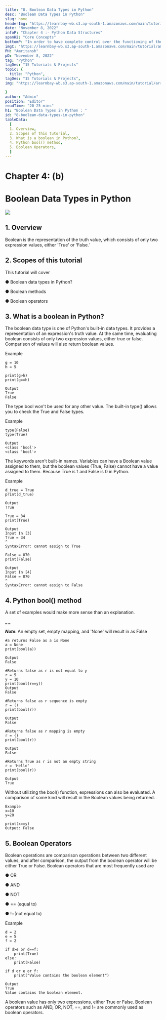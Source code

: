 ```yaml
---
title: "8. Boolean Data Types in Python"
desc: "Boolean Data Types in Python"
slug: home
headerImg: "https://learnbay-wb.s3.ap-south-1.amazonaws.com/main/tutorial/Python+Header.png"
date: "November 8, 2022"
infoP: "Chapter 4 :- Python Data Structures"
spanH2: "Core Concepts"
bottomP: "In order to have complete control over the functioning of their data structures, Python users can design their own."
imgC: "https://learnbay-wb.s3.ap-south-1.amazonaws.com/main/tutorial/amritansh.png"
PH: "Amritansh"
pD: "November 8, 2022"
tag: "Python"
tagDes: "15 Tutorials & Projects"
topic: {
  title: "Python",
tagDes: "15 Tutorials & Projects",
img: "https://learnbay-wb.s3.ap-south-1.amazonaws.com/main/tutorial/arrow.png"

}
author: "Admin"
position: "Editor"
readTime: "20-25 mins"
h1: "Boolean Data Types in Python : "
id: "8-boolean-data-types-in-python"
tableData:
  [
  1. Overview,
  2. Scopes of this tutorial,  
  3. What is a boolean in Python?,  
  4. Python bool() method,  
  5. Boolean Operators,
  ]
---
```



# Chapter 4: (b)


# Boolean Data Types in Python


<img src="https://learnbay-wb.s3.ap-south-1.amazonaws.com/main/tutorial/Python+variable-main+banner.jpg"></img>



## 1. Overview

Boolean is the representation of the truth value, which consists of only two expression values, either 'True' or 'False.'


## 2. Scopes of this tutorial

This tutorial will cover


●      Boolean data types in Python?


●      Boolean methods


●      Boolean operators

 


## 3. What is a boolean in Python?

The boolean data type is one of Python's built-in data types. It provides a representation of an expression's truth value. At the same time, evaluating boolean consists of only two expression values, either true or false. Comparison of values will also return boolean values.

 

Example


```
g = 10
h = 5
 
print(g>h)
print(g==h)
 
Output
True
False
```


 

The type bool won't be used for any other value. The built-in type() allows you to check the True and False types.

 

Example


```
type(False)
type(True)
 
Output
<class 'bool'>
<class 'bool'>
```


 

The keywords aren't built-in names. Variables can have a Boolean value assigned to them, but the boolean values (True, False) cannot have a value assigned to them. Because True is 1 and False is 0 in Python.

Example

 


```
d_true = True
print(d_true)
 
Output
True
 
True = 34
print(True)
 
Output
Input In [3]
True = 34
^
SyntaxError: cannot assign to True
 
False = 870
print(False)
 
Output
Input In [4]
False = 870
^
SyntaxError: cannot assign to False
```


 


## 4. Python bool() method

A set of examples would make more sense than an explanation.

**_ _**

**_Note_**: An empty set, empty mapping, and 'None' will result in as False

 


```
#a returns False as a is None
a = None
print(bool(a))
 
Output
False
 
#Returns false as r is not equal to y
r = 5
y = 10
print(bool(r==y))
Output
False
 
#Returns false as r sequence is empty
r = ()
print(bool(r))
 
Output
False
 
#Returns false as r mapping is empty
r = {}
print(bool(r))
 
Output
False
 
#Returns True as r is not an empty string
r = 'Hello'
print(bool(r))
 
Output
True
```


 

Without utilizing the bool() function, expressions can also be evaluated. A comparison of some kind will result in the Boolean values being returned.

 


```
Example
x=10
y=20
 
print(x==y)
Output: False
```


 


## 5. Boolean Operators

Boolean operations are comparison operations between two different values, and after comparison, the output from the boolean operator will be either True or False. Boolean operators that are most frequently used are


●      OR


●      AND


●      NOT


●      == (equal to)


●      !=(not equal to)

 

Example


```
d = 2
e = 5
f = 2
                        	
if d>e or d==f:
 	print(True)
else:
 	print(False)
 
if d or e or f:
 	print("Value contains the boolean element")
 
Output
True
Value contains the boolean element.
```


 

A boolean value has only two expressions, either True or False. Boolean operators such as AND, OR, NOT, ==, and != are commonly used as boolean operators.

